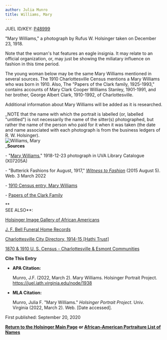 ```yaml
---
author: Julia Munro
title: Williams, Mary
---
```

JUEL ID/KEY: [P48999](http://juel.iath.virginia.edu/public_person?person=48999 "P48999")

"Mary Williams," a photograph by Rufus W. Holsinger taken on December 23, 1918.

Note that the woman's hat features an eagle insignia. It may relate to an official organization, or, may just be showing the miliatary influence on fashion in this time period.

The young woman below may be the same Mary Williams mentioned in several sources. The 1910 Charlottesville Census mentions a Mary Williams who was born in 1910. Also, The "Papers of the Clark family, 1925-1993," contains accounts of Mary Clark Cooper Williams Stanley, 1901-1991, and her brother, George Albert Clark, 1910-1992, of Charlottesville.

Additional information about Mary Williams will be added as it is researched.

_NOTE that the name with which the portrait is labelled (or, labelled "untitled") is not necessarily the name of the sitter(s) photographed, but rather the name of the person who paid for it when it was taken (the date and name associated with each photograph is from the business ledgers of R. W. Holsinger).  
![Williams, Mary](https://iiif.lib.virginia.edu/iiif/uva-lib:1050342/full/561,778/0/default.jpg "Williams, Mary")  
_**Sources**

\- "[Mary Williams](https://search.lib.virginia.edu/sources/images/items/uva-lib:1050342 "Williams, Mary")," 1918-12-23 photograph in UVA Library Catalogue (X07205A) 

\- "Butterick Fashions for August, 1917," [_Witness to Fashion_](https://witness2fashion.wordpress.com/tag/military-fashion-influence-first-world-war/ "Witness to Fashion") (2015 August 5). Web. 3 March 2022

\- [1910 Census entry, Mary Williams](http://www2.vcdh.virginia.edu/afam/raceandplace/census/search_popcensus.cgi?search_type=individ&id=178&year=1910&community=% "1910 Census Mary Williams")

\- [Papers of the Clark Family](https://beloit.on.worldcat.org/oclc/63166087 "Papers of the Clark Family")

**  
SEE ALSO**:

[Holsinger Image Gallery of African Americans](http://rwholsingerphotos.org/images.php "Holsinger Image Gallery of African Americans")

[J. F. Bell Funeral Home Records](http://www2.vcdh.virginia.edu/afam/raceandplace/perl_scripts/funeral_search.html "J. F. Bell Funeral Home Database")

[Charlottesville City Directory, 1914-15 \[Hathi Trust\]](https://catalog.hathitrust.org/Record/101954103 "Charlottesville City Directory, 1914-15") 

[1870 & 1910 U. S. Census - Charlottesville & Esmont Communities](http://www2.vcdh.virginia.edu/afam/raceandplace/census/search_both.html "1870 & 1910 U. S. Census: Charlottesville and Esmont Communities")

**Cite This Entry**

*   **APA Citation:**
    
    Munro, J.F. (2022, March 2). Mary Williams. Holsinger Portrait Project. https://juel.iath.virginia.edu/node/1938
    
*   **MLA Citation:**
    
    Munro, Julia F. "Mary Williams." _Holsinger Portrait Project_. Univ. Virginia (2022, March 2). Web. \[Date accessed\].
    

First published: September 20, 2020

[**Return to the Holsinger Main Page**](http://juel.iath.virginia.edu/node/980) **or [African-American Portraiture List of Names](http://juel.iath.virginia.edu/node/996)**